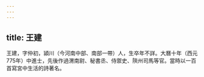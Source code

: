 ```yaml
---
---
---
```

title: 王建
---



王建，字仲初，潁川（今河南中部、南部一帶）人，生卒年不詳。大曆十年（西元775年）中進士，先後作過渭南尉、秘書丞、侍禦史、陝州司馬等官。當時以一百首寫宮中生活的詩著名。